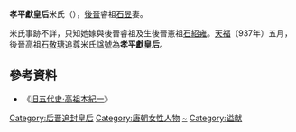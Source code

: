 '''孝平獻皇后'''米氏（{{bd|？||？|catIdx=H}}），[[後晉|後晉]]睿祖[[石昱|石昱]]妻。

米氏事跡不詳，只知她嫁與後晉睿祖及生後晉憲祖[[石紹雍|石紹雍]]。[[天福_(后晋)|天福]]（937年）五月，後晉高祖[[石敬瑭|石敬瑭]]追尊米氏[[諡號|諡號]]為'''孝平獻皇后'''。

==參考資料==
*《[[s:舊五代史/卷75|旧五代史·高祖本紀一]]》

{{五代皇后}}

[[Category:后晋追封皇后|Category:后晋追封皇后]]
[[Category:唐朝女性人物|Category:唐朝女性人物]]
[[Category:米姓|~]]
[[Category:谥献|Category:谥献]]